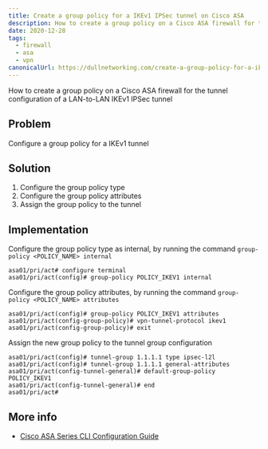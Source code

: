 ```yaml
---
title: Create a group policy for a IKEv1 IPSec tunnel on Cisco ASA
description: How to create a group policy on a Cisco ASA firewall for the tunnel configuration of a LAN-to-LAN IKEv1 IPSec tunnel
date: 2020-12-28
tags:
  - firewall
  - asa
  - vpn
canonicalUrl: https://dullnetworking.com/create-a-group-policy-for-a-ikev1-ipsec-tunnel-on-cisco-asa
---
```



How to create a group policy on a Cisco ASA firewall for the tunnel configuration of a LAN-to-LAN IKEv1 IPSec tunnel

Problem
-------

Configure a group policy for a IKEv1 tunnel

Solution
--------

1. Configure the group policy type
2. Configure the group policy attributes
3. Assign the group policy to the tunnel

Implementation
--------------

Configure the group policy type as internal, by running the command `group-policy <POLICY_NAME> internal`

```
asa01/pri/act# configure terminal                  
asa01/pri/act(config)# group-policy POLICY_IKEV1 internal
```

Configure the group policy attributes, by running the command `group-policy <POLICY_NAME> attributes`

```
asa01/pri/act(config)# group-policy POLICY_IKEV1 attributes
asa01/pri/act(config-group-policy)# vpn-tunnel-protocol ikev1
asa01/pri/act(config-group-policy)# exit
```

Assign the new group policy to the tunnel group configuration

```
asa01/pri/act(config)# tunnel-group 1.1.1.1 type ipsec-l2l
asa01/pri/act(config)# tunnel-group 1.1.1.1 general-attributes
asa01/pri/act(config-tunnel-general)# default-group-policy POLICY_IKEV1
asa01/pri/act(config-tunnel-general)# end
asa01/pri/act#
```

More info
---------

- [Cisco ASA Series CLI Configuration Guide](https://www.cisco.com/c/en/us/td/docs/security/asa/asa90/configuration/guide/asa_90_cli_config/vpn_groups.html)

<DisqusTemplate />